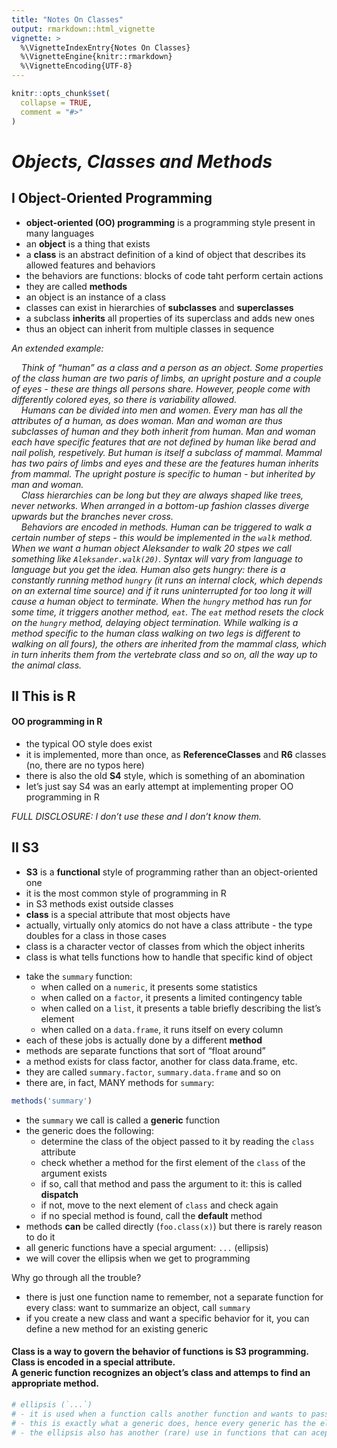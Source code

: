```yaml
---
title: "Notes On Classes"
output: rmarkdown::html_vignette
vignette: >
  %\VignetteIndexEntry{Notes On Classes}
  %\VignetteEngine{knitr::rmarkdown}
  %\VignetteEncoding{UTF-8}
---
```


```r
knitr::opts_chunk$set(
  collapse = TRUE,
  comment = "#>"
)
```

# *Objects, Classes and Methods*





## I Object-Oriented Programming

- **object-oriented (OO) programming** is a programming style present in many languages
- an **object** is a thing that exists
- a **class** is an abstract definition of a kind of object that describes its allowed features and behaviors
- the behaviors are functions: blocks of code taht perform certain actions
- they are called **methods**
- an object is an instance of a class
- classes can exist in hierarchies of **subclasses** and **superclasses**
- a subclass **inherits** all properties of its superclass and adds new ones
- thus an object can inherit from multiple classes in sequence

*An extended example:*

|     *Think of "human" as a class and a person as an object. Some properties of the class human are two paris of limbs, an upright posture and a couple of eyes - these are things all persons share. However, people come with differently colored eyes, so there is variability allowed.*

|     *Humans can be divided into men and women. Every man has all the attributes of a human, as does woman. Man and woman are thus subclasses of human and they both inherit from human. Man and woman each have specific features that are not defined by human like berad and nail polish, respetively. But human is itself a subclass of mammal. Mammal has two pairs of limbs and eyes and these are the features human inherits from mammal. The upright posture is specific to human - but inherited by man and woman.*

|     *Class hierarchies can be long but they are always shaped like trees, never networks. When arranged in a bottom-up fashion classes diverge upwards but the branches never cross.*

|     *Behaviors are encoded in methods. Human can be triggered to walk a certain number of steps - this would be implemented in the `walk` method. When we want a human object Aleksander to walk 20 stpes we call something like `Aleksander.walk(20)`. Syntax will vary from language to language but you get the idea. Human also gets hungry: there is a constantly running method `hungry` (it runs an internal  clock, which depends on an external time source) and if it runs uninterrupted for too long it will cause a human object to terminate. When the `hungry` method has run for some time, it triggers another method, `eat`. The `eat` method resets the clock on the `hungry` method, delaying object termination. While walking is a method specific to the human class walking on two legs is different to walking on all fours), the others are inherited from the mammal class, which in turn inherits them from the vertebrate class and so on, all the way up to the animal class.*





## II This is R

#### OO programming in R

- the typical OO style does exist
- it is implemented, more than once, as **ReferenceClasses** and **R6** classes (no, there are no typos here)
- there is also the old **S4** style, which is something of an abomination
- let's just say S4 was an early attempt at implementing proper OO programming in R

*FULL DISCLOSURE: I don't use these and I don't know them.*





## II S3

- **S3** is a **functional** style of programming rather than an object-oriented one
- it is the most common style of programming in R
- in S3 methods exist outside classes
- **class** is a special attribute that most objects have
- actually, virtually only atomics do not have a class attribute - the type doubles for a class in those cases
- class is a character vector of classes from which the object inherits
- class is what tells functions how to handle that specific kind of object

\newline

- take the `summary` function:
    - when called on a `numeric`, it presents some statistics
    - when called on a `factor`, it presents a limited contingency table
    - when called on a `list`, it presents a table briefly describing the list's element
    - when called on a `data.frame`, it runs itself on every column
- each of these jobs is actually done by a different **method**
- methods are separate functions that sort of "float around"
- a method exists for class factor, another for class data.frame, etc.
- they are called `summary.factor`, `summary.data.frame` and so on
- there are, in fact, MANY methods for `summary`:
```r
methods('summary')
```
- the `summary` we call is called a **generic** function
- the generic does the following:
    - determine the class of the object passed to it by reading the `class` attribute
    - check whether a method for the first element of the `class` of the argument exists
    - if so, call that method and pass the argument to it: this is called **dispatch**
    - if not, move to the next element of `class` and check again
    - if no special method is found, call the **default** method
- methods **can** be called directly (`foo.class(x)`) but there is rarely reason to do it
- all generic functions have a special argument: `...` (ellipsis)
- we will cover the ellipsis when we get to programming

\newline

Why go through all the trouble?

- there is just one function name to remember, not a separate function for every class: want to summarize an object, call `summary`
- if you create a new class and want a specific behavior for it, you can define a new method for an existing generic

<h4>
Class is a way to govern the behavior of functions is S3 programming. <br>
Class is encoded in a special attribute. <br>
A generic function recognizes an object's class and attemps to find an appropriate method. <br>
</h4>

```r
# ellipsis (`...`)
# - it is used when a function calls another function and wants to pass arguments to it
# - this is exactly what a generic does, hence every generic has the ellipsis argument
# - the ellipsis also has another (rare) use in functions that can acept a variable number of arguments, such as `c`


```
